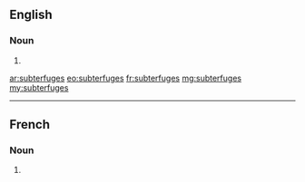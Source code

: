 ==English==

===Noun===
{{head|en|noun plural form}}

# {{plural of|subterfuge|lang=en}}

[[ar:subterfuges]]
[[eo:subterfuges]]
[[fr:subterfuges]]
[[mg:subterfuges]]
[[my:subterfuges]]

----

==French==

===Noun===
{{head|fr|noun plural form|g=m}}

# {{plural of|subterfuge|lang=fr}}
{{rfc-auto}}
